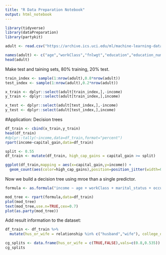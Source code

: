 ```yaml
---
title: "R Data Preparation Notebook"
output: html_notebook
---
```


```r
library(tidyverse)
library(dataPreparation)
library(partykit)
```

```r
adult <- read.csv("https://archive.ics.uci.edu/ml/machine-learning-databases/adult/adult.data",header=FALSE)
```

```r
names(adult) <- c("age","workClass","fnlwgt","education","education_num","marital_status","occupation","relationship","race","sex","capital_gain","capital_loss","hours_week","native_country","income")
head(adult)
```

Make test and taining sets, 80% training, 20% test.
```r
train_index <- sample(1:nrow(adult),0.8*nrow(adult))
test_index <- sample(1:nrow(adult),0.2*nrow(adult))

x_train <- dplyr::select(adult[train_index,],-income)
y_train <- dplyr::select(adult[train_index,],income)

x_test <- dplyr::select(adult[test_index,],-income)
y_test <- dplyr::select(adult[test_index,],income)
```


#Application: Decision trees

```r
df_train <- cbind(x_train,y_train)
head(df_train)
#dplyr::tally(~income,data=df_train,format="percent")
rpart(income~capital_gain,data=df_train)

split <- 0.55
df_train <- mutate(df_train, high_cap_gains = capital_gain >= split)

ggplot(df_train,mapping = aes(x=capital_gain,y=income)) + 
  geom_count(aes(color=high_cap_gains),position=position_jitter(width=0,height=0.1),alpha=.5)+scale_x_log10()
```

Now we build a decision tree using mroe than a single predictor.
```r
formula <- as.formula("income ~ age + workClass + marital_status + occupation + relationship + race + sex + capital_gain + capital_loss + hours_week")

mod_tree <- rpart(formula,data=df_train)
plot(mod_tree)
text(mod_tree,use.n=TRUE,cex=0.7)
plot(as.party(mod_tree))
```

Add result information to the dataset:
```r
df_train <- df_train %>% 
  mutate(hus_or_wife = relationship %in% c("husband","wife"), college_degree = hus_or_wife & education %in% c("Bachelors","Doctorate","Masters","Prof-school"),income_dtree=predict(mod_tree,type="class"))
```


```r
cg_splits <- data.frame(hus_or_wife = c(TRUE,FALSE),vals=c(0.8,0.535))
cg_splits
```


































